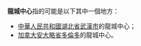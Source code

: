 '''龍城中心'''指的可能是以下其中一個地方：
* [[中華人民共和國|中華人民共和國]][[湖北省|湖北省]][[武漢市|武漢市]]的龍城中心；
* [[加拿大|加拿大]][[安大略省|安大略省]][[多倫多|多倫多]]的龍城中心。

{{disambig|Cat=四字建築物消歧義}}